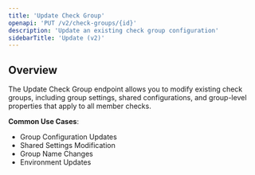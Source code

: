```yaml
---
title: 'Update Check Group'
openapi: 'PUT /v2/check-groups/{id}'
description: 'Update an existing check group configuration'
sidebarTitle: 'Update (v2)'
---
```


## Overview

The Update Check Group endpoint allows you to modify existing check groups, including group settings, shared configurations, and group-level properties that apply to all member checks.

**Common Use Cases**:
- Group Configuration Updates
- Shared Settings Modification
- Group Name Changes
- Environment Updates